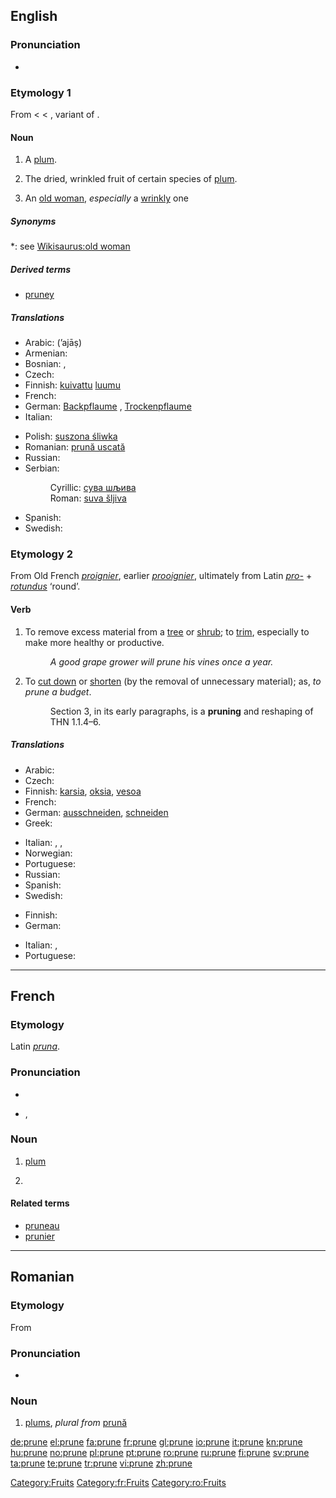 ==English==

===Pronunciation===
* {{IPA|/pru:n/}}
*: {{rhymes|uːn}}

===Etymology 1===
From {{etyl|fro}} {{term||prune|lang=fro}} < {{etyl|la}} {{term|prunum|prūnum|lang=la}} < {{etyl|grc}} {{term|sc=polytonic|προῦνον|tr=prounon|lang=grc}}, variant of {{term|sc=polytonic|προῦμνον|tr=proumnon||plum|lang=grc}}.

====Noun====
{{en-noun}}

# {{obsolete}} A [[plum]].
# The dried, wrinkled fruit of certain species of [[plum]].
# {{slang}} An [[old woman]], ''especially'' a [[wrinkly]] one

=====Synonyms=====
*: see [[Wikisaurus:old woman]]

=====Derived terms=====
* [[pruney]]

=====Translations=====
{{trans-top|dried plum}}
* Arabic: {{Arab|[[أجاص]]}} (’ajāṣ)
* Armenian: {{t|hy|սալորաչիր|tr=saloračir|sc=Armn|xs=Armenian}}
* Bosnian: {{t-|bs|suha šljiva|f}}, {{t-|bs|suva šljiva|f}}
* Czech: {{t-|cs|sušená švestka|f}}
* Finnish: [[kuivattu]] [[luumu]]
* French: {{t+|fr|pruneau|m}}
* German: [[Backpflaume]] {{f}}, [[Trockenpflaume]] {{f}}
* Italian: {{t-|it|prugna secca|f}}
{{trans-mid}}
* Polish: [[suszona śliwka]] {{f}}
* Romanian: [[prună uscată]] {{f}}
* Russian: {{t+|ru|чернослив|sc=Cyrl}}
* Serbian:
*: Cyrillic: [[сува шљива#Serbian|сува шљива]] {{f}}
*: Roman: [[suva šljiva#Serbian|suva šljiva]] {{f}}
* Spanish: {{t-|es|ciruela pasa|f}}
* Swedish: {{t-|sv|katrinplommon|n}}
{{trans-bottom}}

===Etymology 2===
From Old French ''[[proignier]]'', earlier ''[[prooignier]]'', ultimately from Latin ''[[pro-]]'' + ''[[rotundus]]'' ‘round’.

====Verb====
{{en-verb|prun|ing}}

# {{transitive}} To remove excess material from a [[tree]] or [[shrub]]; to [[trim]], especially to make more healthy or productive.
#: ''A good grape grower will prune his vines once a year.''
# {{transitive}} {{figuratively}} To [[cut down]] or [[shorten]] (by the removal of unnecessary material); as, ''to prune a budget''.
#: Section 3, in its early paragraphs, is a '''pruning''' and reshaping of THN 1.1.4–6.

=====Translations=====
{{trans-top|trim a tree or shrub}}
* Arabic: {{t|ar|خوخ مجفف|sc=Arab}}
* Czech: {{t-|cs|prořezat}}
* Finnish: [[karsia]], [[oksia]], [[vesoa]]
* French: {{t+|fr|élaguer}}
* German: [[ausschneiden]], [[schneiden]]
* Greek: {{t+|el|κλαδεύω|tr=kladévo|sc=Grek}}
{{trans-mid}}
* Italian: {{t+|it|potare}}, {{t+|it|ridurre}}, {{t-|it|sfoltire}}
* Norwegian: {{t|no|beskjære}}
* Portuguese: {{t-|pt|podar}}
* Russian: {{t|ru|прореживать|tr=proregivat|sc=Cyrl}}
* Spanish: {{t-|es|podar}}
* Swedish: {{t+|sv|ansa}}
{{trans-bottom}}

{{trans-top|(figuratively) cut down or shorten}}
* Finnish: {{t-|fi|karsia}}
* German: {{t+|de|beschneiden}}
{{trans-mid}}
* Italian: {{t+|it|accorciare}}, {{t+|it|ridurre}}
* Portuguese: {{t-|pt|podar}}
{{trans-bottom}}

[[Category:Fruits]]

----

==French==

===Etymology===
Latin ''[[pruna]]''.

===Pronunciation===
* {{audio|Fr-prune.ogg|audio}}
* {{IPA|/pʀyn/|lang=fr}}, {{SAMPA|/pRyn/}}

===Noun===
{{fr-noun|f}}

# [[plum]]
# {{slang}} {{l|en|ticket|gloss=traffic citation}}

====Related terms====
* [[pruneau]]
* [[prunier]]

[[Category:fr:Fruits]]

----

==Romanian==

===Etymology===
From {{etyl|la|ro}} {{term|pruna|lang=la}}

===Pronunciation===
* {{IPA|/'pru.ne/|lang=ro}}

===Noun===
{{ro-noun|fp}}

# [[plum]]s, ''plural from'' [[prună]]

[[Category:ro:Fruits]]

[[de:prune]]
[[el:prune]]
[[fa:prune]]
[[fr:prune]]
[[gl:prune]]
[[io:prune]]
[[it:prune]]
[[kn:prune]]
[[hu:prune]]
[[no:prune]]
[[pl:prune]]
[[pt:prune]]
[[ro:prune]]
[[ru:prune]]
[[fi:prune]]
[[sv:prune]]
[[ta:prune]]
[[te:prune]]
[[tr:prune]]
[[vi:prune]]
[[zh:prune]]